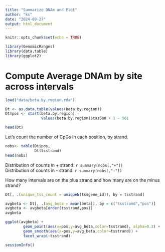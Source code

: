 ```yaml
---
title: "Summarize DNAm and Plot"
author: "ks"
date: "2024-09-27"
output: html_document
---
```


```r
knitr::opts_chunk$set(echo = TRUE)
```

```r
library(GenomicRanges)
library(data.table)
library(ggplot2)
```

# Compute Average DNAm by site across intervals


```r
load("data/beta.by.region.rda")

Dt <- as.data.table(values(beta.by.region))
Dt$pos <- start(beta.by.region) - 
                values(beta.by.region)$tss500 + 1 - 501

head(Dt)
```

Let's count the number of CpGs in each position, by strand.
```r
nobs<- table(Dt$pos,
             Dt$tsstrand)
head(nobs)
```

Distribution of counts in + strand: `r summary(nobs[,"+"])`  
Distribution of counts in - strand: `r summary(nobs[,"-"])`

How many intervals are on the plus strand and how many are on the minus strand?
```r
Dt[, .(unique_tss_count = uniqueN(tssgene_id)), by = tsstrand]
```

```r
avgbeta <- Dt[, .(avg_beta = mean(beta)), by = c("tsstrand","pos")]
avgbeta <- avgbeta[order(tsstrand,pos)]
avgbeta
```

```r
ggplot(avgbeta) +
        geom_point(aes(x=pos,y=avg_beta,color=tsstrand), alpha=0.3) +
        geom_smooth(aes(x=pos,y=avg_beta,color=tsstrand)) +
        facet_wrap(~tsstrand)
```



```r
sessionInfo()
```

